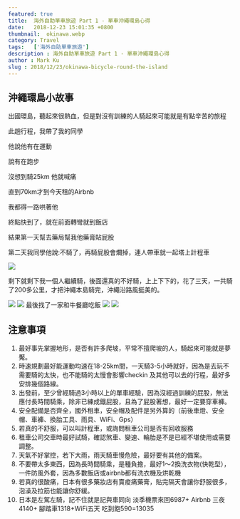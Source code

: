 ```yaml
---
featured: true
title:  海外自助單車旅遊 Part 1 - 單車沖繩環島心得
date:   2018-12-23 15:01:35 +0800
thumbnail:  okinawa.webp
category: Travel
tags:   ['海外自助單車旅遊']
description : 海外自助單車旅遊 Part 1 - 單車沖繩環島心得
author : Mark Ku
slug : 2018/12/23/okinawa-bicycle-round-the-island
--- 
```

## 沖繩環島小故事
出國環島，聽起來很熱血，但是對沒有訓練的人騎起來可能就是有點辛苦的旅程  

此趟行程，我帶了我的同學  

他說他有在運動  
 
說有在跑步  

沒想到騎25km 他就喊痛  

直到70km才到今天租的Airbnb     

我都得一路哄著他  
 
終點快到了，就在前面轉彎就到飯店  
 
結果第一天幫去藥局幫我他藥膏貼屁股  

第二天我同學他說:不騎了，再騎屁股會爛掉，連人帶車就一起塔上計程車

![](took-taxi.jpg)

剩下就剩下我一個人繼續騎，後面還真的不好騎，上上下下的，花了三天，一共騎了200多公里，才把沖繩本島騎完，沖繩沿路風挺美的。

![](view-1.jpg)
![](view-2.jpg)
最後找了一家和牛餐廳吃飯
![](food-1.jpg)
![](food-2.jpg)

## 注意事項 
1. 最好事先掌握地形，是否有許多爬坡，平常不擅爬坡的人，騎起來可能就是夢魘。
2. 時速規劃最好能運動均速在18-25km間，一天騎3-5小時就好，因為是去玩不需要騎的太快，也不能騎的太慢會影響checkin 及其他可以去的行程，最好多安排幾個路線。
3. 出發前，至少曾經騎過3小時以上的單車經驗，因為沒經過訓練的屁股，無法應付長時間騎乘，除非已練成鐵屁股，且為了屁股著想，最好一定要穿車褲。
4. 安全配備是否齊全，國外租車，安全帽及配件是另外算的（前後車燈、安全帽、車褲、換胎工具、雨具、WiFi、Gps）
5. 若真的不舒服，可以叫計程車，或詢問租車公司是否有回收服務
6. 租車公司交車時最好試騎，確認煞車、變速、輪胎是不是已經不堪使用或需要調整。
7. 天氣不好掌控，若下大雨，雨天騎車慢危險，最好要有其他的備案。
8. 不要帶太多東西，因為長時間騎乘，是種負擔，最好1～2換洗衣物(快乾型），一件防風外套，因為多數飯店或airbnb都有洗衣機及烘乾機
9. 若真的很酸痛，日本有很多藥妝店有賣痠痛藥膏，貼完隔天會讓你舒服很多，泡澡及拉筋也能讓你舒緩。
10. 日本是左駕左騎，記不住就是記與車同向
淡季機票來回6987+ Airbnb 三夜4140+ 腳踏車1318+WiFi五天 吃到飽590=13035
